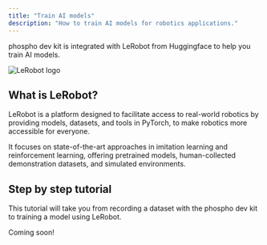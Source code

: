 ```yaml
---
title: "Train AI models"
description: "How to train AI models for robotics applications."
---
```


phospho dev kit is integrated with LeRobot from Huggingface to help you train AI models.

![LeRobot logo](https://cdn-uploads.huggingface.co/production/uploads/631ce4b244503b72277fc89f/MNkMdnJqyPvOAEg20Mafg.png)

## What is LeRobot?

LeRobot is a platform designed to facilitate access to real-world robotics by providing models, datasets, and tools in PyTorch, to make robotics more accessible for everyone. 

It focuses on state-of-the-art approaches in imitation learning and reinforcement learning, offering pretrained models, human-collected demonstration datasets, and simulated environments. 

## Step by step tutorial 

This tutorial will take you from recording a dataset with the phospho dev kit to training a model using LeRobot.

<Info>
Coming soon!
</Info>